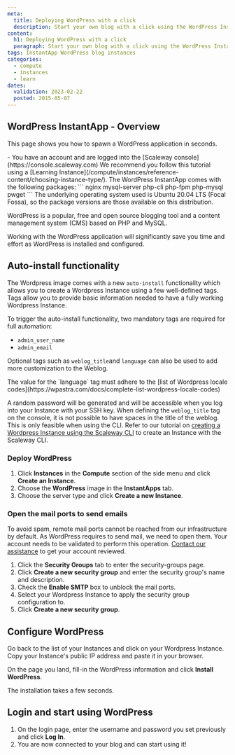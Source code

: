 ```yaml
---
meta:
  title: Deploying WordPress with a click
  description: Start your own blog with a click using the WordPress InstantApp.
content:
  h1: Deploying WordPress with a click
  paragraph: Start your own blog with a click using the WordPress InstantApp.
tags: InstantApp WordPress blog instances
categories:
  - compute
  - instances
  - learn
dates:
  validation: 2023-02-22
  posted: 2015-05-07
---
```


## WordPress InstantApp - Overview

This page shows you how to spawn a WordPress application in seconds.

<Macro id="iam-requirements" />
 
<Message type="requirement">
  - You have an account and are logged into the [Scaleway console](https://console.scaleway.com)
</Message>

<Message type="tip">
 We recommend you follow this tutorial using a [Learning Instance](/compute/instances/reference-content/choosing-instance-type/).
</Message>

<Message type="note">
  The WordPress InstantApp comes with the following packages:
  ```
  nginx
  mysql-server
  php-cli
  php-fpm
  php-mysql
  pwget
  ```
  The underlying operating system used is Ubuntu 20.04 LTS (Focal Fossa), so the package versions are those available on this distribution.
</Message>

WordPress is a popular, free and open source blogging tool and a content management system (CMS) based on PHP and MySQL.

Working with the WordPress application will significantly save you time and effort as WordPress is installed and configured.


## Auto-install functionality

The Wordpress image comes with a new `auto-install` functionality which allows you to create a Wordpress Instance using a few well-defined tags.
Tags allow you to provide basic information needed to have a fully working Wordpress Instance.

To trigger the auto-install functionality, two mandatory tags are required for full automation:

- `admin_user_name`
- `admin_email`

Optional tags such as `weblog_title`and `language` can also be used to add more customization to the Weblog.

<Message type="note">
  The value for the `language` tag must adhere to the [list of Wordpress locale codes](https://wpastra.com/docs/complete-list-wordpress-locale-codes)
</Message>

A random password will be generated and will be accessible when you log into your Instance with your SSH key.
When defining the `weblog_title` tag on the console, it is not possible to have spaces in the title of the weblog. This is only feasible when using the CLI. Refer to our tutorial on [creating a Wordpress Instance using the Scaleway CLI](/tutorials/create-wordpress-instances-cli) to create an Instance with the Scaleway CLI.

### Deploy WordPress

1. Click **Instances** in the **Compute** section of the side menu and click **Create an Instance**.
2. Choose the **WordPress** image in the **InstantApps** tab.
3. Choose the server type and click **Create a new Instance**.

### Open the mail ports to send emails

To avoid spam, remote mail ports cannot be reached from our infrastructure by default. As WordPress requires to send mail, we need to open them. Your account needs to be validated to perform this operation. [Contact our assistance](https://console.scaleway.com/support/) to get your account reviewed.

1. Click the **Security Groups** tab to enter the security-groups page.
2. Click **Create a new security group** and enter the security group's name and description.
    <Lightbox src="scaleway-nc-new-sg.webp" alt="" />
3. Check the **Enable SMTP** box to unblock the mail ports.
    <Lightbox src="scaleway-nc-enable-smtp.webp" alt="" />
4. Select your Wordpress Instance to apply the security group configuration to.
5. Click **Create a new security group**.

## Configure WordPress

Go back to the list of your Instances and click on your Wordpress Instance. Copy your Instance's public IP address and paste it in your browser.

On the page you land, fill-in the WordPress information and click **Install WordPress**.

<Lightbox src="scaleway-wp-configuration.webp" alt="" />

<Message type="note">
  The installation takes a few seconds.
</Message>

## Login and start using WordPress

1. On the login page, enter the username and password you set previously and click **Log In**.
    <Lightbox src="scaleway-wplogin.webp" alt="" />
2. You are now connected to your blog and can start using it!
    <Lightbox src="scaleway-wp.webp" alt="" />